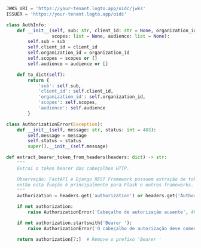 ```py title="auth_middleware.py"
JWKS_URI = 'https://your-tenant.logto.app/oidc/jwks'
ISSUER = 'https://your-tenant.logto.app/oidc'

class AuthInfo:
    def __init__(self, sub: str, client_id: str = None, organization_id: str = None,
                 scopes: list = None, audience: list = None):
        self.sub = sub
        self.client_id = client_id
        self.organization_id = organization_id
        self.scopes = scopes or []
        self.audience = audience or []

    def to_dict(self):
        return {
            'sub': self.sub,
            'client_id': self.client_id,
            'organization_id': self.organization_id,
            'scopes': self.scopes,
            'audience': self.audience
        }

class AuthorizationError(Exception):
    def __init__(self, message: str, status: int = 403):
        self.message = message
        self.status = status
        super().__init__(self.message)

def extract_bearer_token_from_headers(headers: dict) -> str:
    """
    Extrai o token bearer dos cabeçalhos HTTP.

    Observação: FastAPI e Django REST Framework possuem extração de token integrada,
    então esta função é principalmente para Flask e outros frameworks.
    """
    authorization = headers.get('authorization') or headers.get('Authorization')

    if not authorization:
        raise AuthorizationError('Cabeçalho de autorização ausente', 401)

    if not authorization.startswith('Bearer '):
        raise AuthorizationError('O cabeçalho de autorização deve começar com "Bearer "', 401)

    return authorization[7:]  # Remove o prefixo 'Bearer '
```
